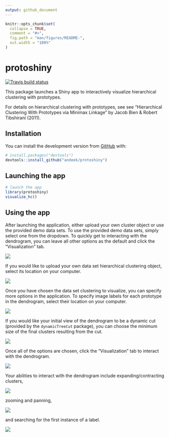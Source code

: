 ```yaml
---
output: github_document
---
```


<!-- README.md is generated from README.Rmd. Please edit that file -->

```r
knitr::opts_chunk$set(
  collapse = TRUE,
  comment = "#>",
  fig.path = "man/figures/README-",
  out.width = "100%"
)
```

# protoshiny

<!-- badges: start -->
[![Travis build status](https://app.travis-ci.com/andeek/protoshiny.svg?branch=master)](https://app.travis-ci.com/andeek/protoshiny.svg?branch=master)
<!-- badges: end -->

This package launches a Shiny app to interactively visualize hierarchical clustering with prototypes.

For details on hierarchical clustering with prototypes, see see "Hierarchical Clustering With Prototypes via Minimax Linkage" by Jacob Bien & Robert Tibshirani (2011).

## Installation

You can install the development version from [GitHub](https://github.com/) with:

``` r
# install.packages("devtools")
devtools::install_github("andeek/protoshiny")
```
## Launching the app

``` r
# launch the app
library(protoshiny)
visualize_hc()
```

## Using the app

<!-- ffmpeg -i default_data.mov -s 800x400 -pix_fmt rgb24 -r 10 -f gif - | gifsicle --optimize=3 --delay=3 > ~/Documents/research/data_viz/protoshiny/man/figures/README-default_data.gif -->

After launching the application, either upload your own cluster object or use the provided demo data sets. To use the provided demo data sets, simply select one from the dropdown. To quickly get to interacting with the dendrogram, you can leave all other options as the default and click the "Visualization" tab.

![](man/figures/README-default_data.gif)
<!-- TODO: remake to choose movies and click visualization tab. -->


If you would like to upload your own data set hierarchical clustering object, select its location on your computer.

![](man/figures/README-upload_data.gif)

Once you have chosen the data set clustering to visualize, you can specify more options in the application. To specify image labels for each prototype in the dendrogram, select their location on your computer.

![](man/figures/README-image_labels.gif)

If you would like your initial view of the dendrogram to be a dynamic cut (provided by the `dynamicTreeCut` package), you can choose the minimum size of the final clusters resulting from the cut.

![](man/figures/README-dynamic_cut.gif)

Once all of the options are chosen, click the "Visualization" tab to interact with the dendrogram.

![](man/figures/README-visualize_tab.gif)

Your abilities to interact with the dendrogram include expanding/contracting clusters,

![](man/figures/README-expand_contract.gif)

zooming and panning,

![](man/figures/README-zoom_pan.gif)

and searching for the first instance of a label.

![](man/figures/README-search.gif)

